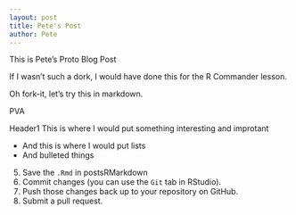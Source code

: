 ```yaml
---
layout: post
title: Pete's Post
author: Pete
---
```


This is Pete's Proto Blog Post

If I wasn't such a dork, I would have done this for the R Commander lesson.

Oh fork-it, let's try this in markdown.

PVA

Header1
This is where I would put something interesting and improtant

- And this is where I would put lists
- And bulleted  things

5. Save the `.Rmd` in postsRMarkdown
6. Commit changes (you can use the `Git` tab in RStudio).
7. Push those changes back up to your repository on GitHub.
8. Submit a pull request.
